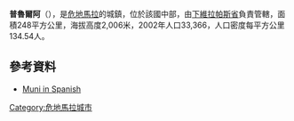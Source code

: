 {{Infobox settlement
|official_name = Purulhá
|settlement_type  = 市镇
|imagesize = 
|pushpin_map = Guatemala
|pushpin_map_caption = 在危地马拉的位置
|subdivision_type = 国家
|subdivision_name = {{flag|Guatemala}}
|subdivision_type1 = {{tsl|en|Departments of Guatemala||省}}
|subdivision_name1 = [[Image:Flag_of_Baja_Verapaz,_Guatemala.png|25px]] [[下維拉帕斯省|下維拉帕斯省]]
|leader_title = 市长
|government_footnotes=<ref>{{cite news|url=http://www.prensalibre.com/guatemala/baja-verapaz/comite-civico-encabeza-resultados-en-eleccion-de-alcalde-de-salama|date=8 September 2015|access-date=8 September 2015|newspaper=Prensa Libre|title=Byron Tejeda gana elección a alcalde de Salamá|location=Guatemala|language=es|archive-date=2018-06-27|archive-url=https://web.archive.org/web/20180627151215/http://www.prensalibre.com/guatemala/baja-verapaz/comite-civico-encabeza-resultados-en-eleccion-de-alcalde-de-salama|dead-url=no}}</ref>
|leader_name = Sebastián Castro García
|leader_party =
|area_total_km2             = 536
|population_as_of           = 2018 census
|population_footnotes       = <ref>[https://www.citypopulation.de/en/guatemala/admin/ Citypopulation.de] {{Wayback|url=https://www.citypopulation.de/en/guatemala/admin/ |date=20211212212511 }} Population of departments and municipalities in Guatemala</ref>
|population_total           = 56822
|population_density_km2     = auto
|population_urban           = 7901
|unit_pref = Metric
|coordinates = {{coord|15|16|00|N|90|12|00|W|region:GT|display=inline}}
|blank_name = [[柯本气候分类法|气候]]
|blank_info = [[海洋性气候|Cfb]]
}}
'''普魯爾阿'''（{{lang-es|Purulhá}}），是[[危地馬拉|危地馬拉]]的城鎮，位於該國中部，由[[下維拉帕斯省|下維拉帕斯省]]負責管轄，面積248平方公里，海拔高度2,006米，2002年人口33,366，人口密度每平方公里134.54人。

==參考資料==
{{refs}}
*[https://web.archive.org/web/20050321135009/http://www.inforpressca.com/purulha/ Muni in Spanish]

{{coord|15|16|N|90|12|W|display=title|region:GT_type:city_source:GNS-enwiki}}

{{Guatemala-geo-stub}}
[[Category:危地馬拉城市|Category:危地馬拉城市]]
